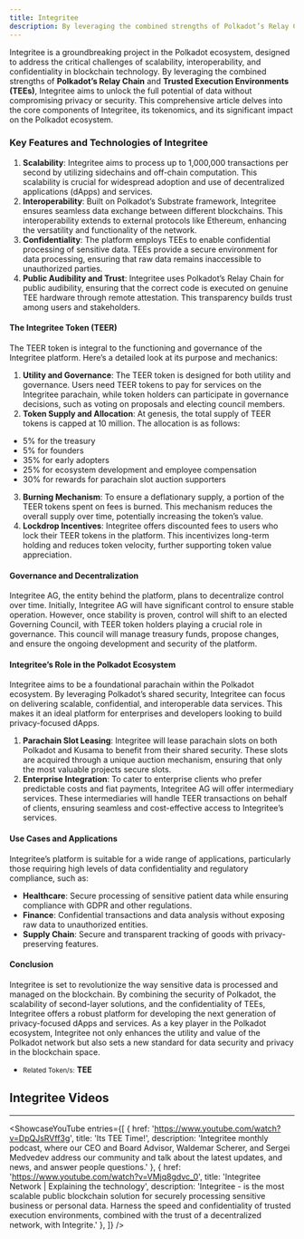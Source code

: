 ```yaml
---
title: Integritee
description: By leveraging the combined strengths of Polkadot’s Relay Chain and Trusted Execution Environments (TEEs), Integritee aims to unlock the full potential of data without compromising privacy or security
---
```



Integritee is a groundbreaking project in the Polkadot ecosystem, designed to address the critical challenges of scalability, interoperability, and confidentiality in blockchain technology. By leveraging the combined strengths of **Polkadot’s Relay Chain** and **Trusted Execution Environments (TEEs)**, Integritee aims to unlock the full potential of data without compromising privacy or security. This comprehensive article delves into the core components of Integritee, its tokenomics, and its significant impact on the Polkadot ecosystem.

### Key Features and Technologies of Integritee

1. **Scalability**: Integritee aims to process up to 1,000,000 transactions per second by utilizing sidechains and off-chain computation. This scalability is crucial for widespread adoption and use of decentralized applications (dApps) and services.
2. **Interoperability**: Built on Polkadot’s Substrate framework, Integritee ensures seamless data exchange between different blockchains. This interoperability extends to external protocols like Ethereum, enhancing the versatility and functionality of the network.
3. **Confidentiality**: The platform employs TEEs to enable confidential processing of sensitive data. TEEs provide a secure environment for data processing, ensuring that raw data remains inaccessible to unauthorized parties.
4. **Public Audibility and Trust**: Integritee uses Polkadot’s Relay Chain for public audibility, ensuring that the correct code is executed on genuine TEE hardware through remote attestation. This transparency builds trust among users and stakeholders.

#### The Integritee Token (TEER)

The TEER token is integral to the functioning and governance of the Integritee platform. Here’s a detailed look at its purpose and mechanics:

1. **Utility and Governance**: The TEER token is designed for both utility and governance. Users need TEER tokens to pay for services on the Integritee parachain, while token holders can participate in governance decisions, such as voting on proposals and electing council members.
2. **Token Supply and Allocation**: At genesis, the total supply of TEER tokens is capped at 10 million. The allocation is as follows: 
  - 5% for the treasury
  - 5% for founders
  - 35% for early adopters
  - 25% for ecosystem development and employee compensation
  - 30% for rewards for parachain slot auction supporters
3. **Burning Mechanism**: To ensure a deflationary supply, a portion of the TEER tokens spent on fees is burned. This mechanism reduces the overall supply over time, potentially increasing the token’s value.
4. **Lockdrop Incentives**: Integritee offers discounted fees to users who lock their TEER tokens in the platform. This incentivizes long-term holding and reduces token velocity, further supporting token value appreciation.

#### Governance and Decentralization

Integritee AG, the entity behind the platform, plans to decentralize control over time. Initially, Integritee AG will have significant control to ensure stable operation. However, once stability is proven, control will shift to an elected Governing Council, with TEER token holders playing a crucial role in governance. This council will manage treasury funds, propose changes, and ensure the ongoing development and security of the platform.

#### Integritee’s Role in the Polkadot Ecosystem

Integritee aims to be a foundational parachain within the Polkadot ecosystem. By leveraging Polkadot’s shared security, Integritee can focus on delivering scalable, confidential, and interoperable data services. This makes it an ideal platform for enterprises and developers looking to build privacy-focused dApps.

1. **Parachain Slot Leasing**: Integritee will lease parachain slots on both Polkadot and Kusama to benefit from their shared security. These slots are acquired through a unique auction mechanism, ensuring that only the most valuable projects secure slots.
2. **Enterprise Integration**: To cater to enterprise clients who prefer predictable costs and fiat payments, Integritee AG will offer intermediary services. These intermediaries will handle TEER transactions on behalf of clients, ensuring seamless and cost-effective access to Integritee’s services.

#### Use Cases and Applications

Integritee’s platform is suitable for a wide range of applications, particularly those requiring high levels of data confidentiality and regulatory compliance, such as:

- **Healthcare**: Secure processing of sensitive patient data while ensuring compliance with GDPR and other regulations.
- **Finance**: Confidential transactions and data analysis without exposing raw data to unauthorized entities.
- **Supply Chain**: Secure and transparent tracking of goods with privacy-preserving features.

#### Conclusion

Integritee is set to revolutionize the way sensitive data is processed and managed on the blockchain. By combining the security of Polkadot, the scalability of second-layer solutions, and the confidentiality of TEEs, Integritee offers a robust platform for developing the next generation of privacy-focused dApps and services. As a key player in the Polkadot ecosystem, Integritee not only enhances the utility and value of the Polkadot network but also sets a new standard for data security and privacy in the blockchain space.

- <small>Related Token/s:</small> **TEE**



## Integritee  Videos
------------
<ShowcaseYouTube
  entries={[
    {
      href: 'https://www.youtube.com/watch?v=DpQJsRVff3g',
      title: 'Its TEE Time!',
      description: 'Integritee monthly podcast, where our CEO and Board Advisor, Waldemar Scherer, and Sergei Medvedev address our community and talk about the latest updates, and news, and answer people questions.'    },
   {
      href: 'https://www.youtube.com/watch?v=VMjq8gdvc_0',
      title: 'Integritee Network | Explaining the technology',
      description: 'Integritee - is the most scalable public blockchain solution for securely processing sensitive business or personal data. Harness the speed and confidentiality of trusted execution environments, combined with the trust of a decentralized network, with Integrite.'    },
  ]} />

